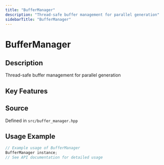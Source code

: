 ```yaml
---
title: "BufferManager"
description: "Thread-safe buffer management for parallel generation"
sidebarTitle: "BufferManager"
---
```


# BufferManager

## Description

Thread-safe buffer management for parallel generation

## Key Features


## Source

Defined in `src/buffer_manager.hpp`

## Usage Example

```cpp
// Example usage of BufferManager
BufferManager instance;
// See API documentation for detailed usage
```
